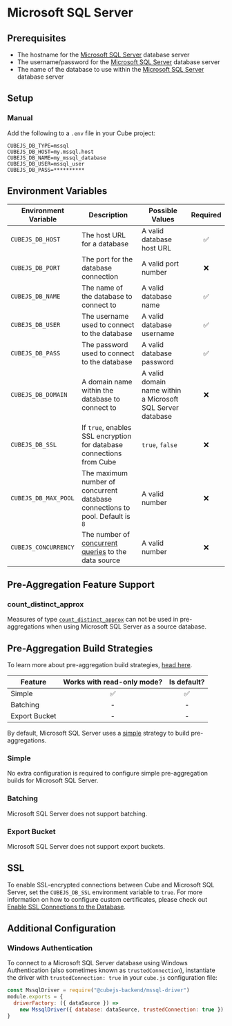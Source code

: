 # Microsoft SQL Server

## Prerequisites

- The hostname for the [Microsoft SQL Server][mssql] database server
- The username/password for the [Microsoft SQL Server][mssql] database server
- The name of the database to use within the [Microsoft SQL Server][mssql]
  database server

## Setup

### Manual

Add the following to a `.env` file in your Cube project:

```dotenv
CUBEJS_DB_TYPE=mssql
CUBEJS_DB_HOST=my.mssql.host
CUBEJS_DB_NAME=my_mssql_database
CUBEJS_DB_USER=mssql_user
CUBEJS_DB_PASS=**********
```

## Environment Variables

| Environment Variable | Description                                                                         | Possible Values                                            | Required |
| -------------------- | ----------------------------------------------------------------------------------- | ---------------------------------------------------------- | :------: |
| `CUBEJS_DB_HOST`     | The host URL for a database                                                         | A valid database host URL                                  |    ✅    |
| `CUBEJS_DB_PORT`     | The port for the database connection                                                | A valid port number                                        |    ❌    |
| `CUBEJS_DB_NAME`     | The name of the database to connect to                                              | A valid database name                                      |    ✅    |
| `CUBEJS_DB_USER`     | The username used to connect to the database                                        | A valid database username                                  |    ✅    |
| `CUBEJS_DB_PASS`     | The password used to connect to the database                                        | A valid database password                                  |    ✅    |
| `CUBEJS_DB_DOMAIN`   | A domain name within the database to connect to                                     | A valid domain name within a Microsoft SQL Server database |    ❌    |
| `CUBEJS_DB_SSL`      | If `true`, enables SSL encryption for database connections from Cube                | `true`, `false`                                            |    ❌    |
| `CUBEJS_DB_MAX_POOL` | The maximum number of concurrent database connections to pool. Default is `8`       | A valid number                                             |    ❌    |
| `CUBEJS_CONCURRENCY` | The number of [concurrent queries][ref-data-source-concurrency] to the data source | A valid number |    ❌    |

[ref-data-source-concurrency]: /product/configuration/concurrency#data-source-concurrency

## Pre-Aggregation Feature Support

### count_distinct_approx

Measures of type
[`count_distinct_approx`][ref-schema-ref-types-formats-countdistinctapprox] can
not be used in pre-aggregations when using Microsoft SQL Server as a source
database.

## Pre-Aggregation Build Strategies

<InfoBox>

To learn more about pre-aggregation build strategies, [head
here][ref-caching-using-preaggs-build-strats].

</InfoBox>

| Feature       | Works with read-only mode? | Is default? |
| ------------- | :------------------------: | :---------: |
| Simple        |             ✅             |     ✅      |
| Batching      |             -              |      -      |
| Export Bucket |             -              |      -      |

By default, Microsoft SQL Server uses a [simple][self-preaggs-simple] strategy
to build pre-aggregations.

### Simple

No extra configuration is required to configure simple pre-aggregation builds
for Microsoft SQL Server.

### Batching

Microsoft SQL Server does not support batching.

### Export Bucket

Microsoft SQL Server does not support export buckets.

## SSL

To enable SSL-encrypted connections between Cube and Microsoft SQL Server, set
the `CUBEJS_DB_SSL` environment variable to `true`. For more information on how
to configure custom certificates, please check out [Enable SSL Connections to
the Database][ref-recipe-enable-ssl].

## Additional Configuration

### Windows Authentication

To connect to a Microsoft SQL Server database using Windows Authentication (also
sometimes known as `trustedConnection`), instantiate the driver with
`trustedConnection: true` in your `cube.js` configuration file:

```javascript
const MssqlDriver = require("@cubejs-backend/mssql-driver")
module.exports = {
  driverFactory: ({ dataSource }) =>
    new MssqlDriver({ database: dataSource, trustedConnection: true })
}
```

[mssql]: https://www.microsoft.com/en-gb/sql-server/sql-server-2019
[ref-caching-using-preaggs-build-strats]:
  /product/caching/using-pre-aggregations#pre-aggregation-build-strategies
[ref-recipe-enable-ssl]:
  /product/configuration/recipes/using-ssl-connections-to-data-source
[ref-schema-ref-types-formats-countdistinctapprox]: /product/data-modeling/reference/types-and-formats#count_distinct_approx
[self-preaggs-simple]: #simple
